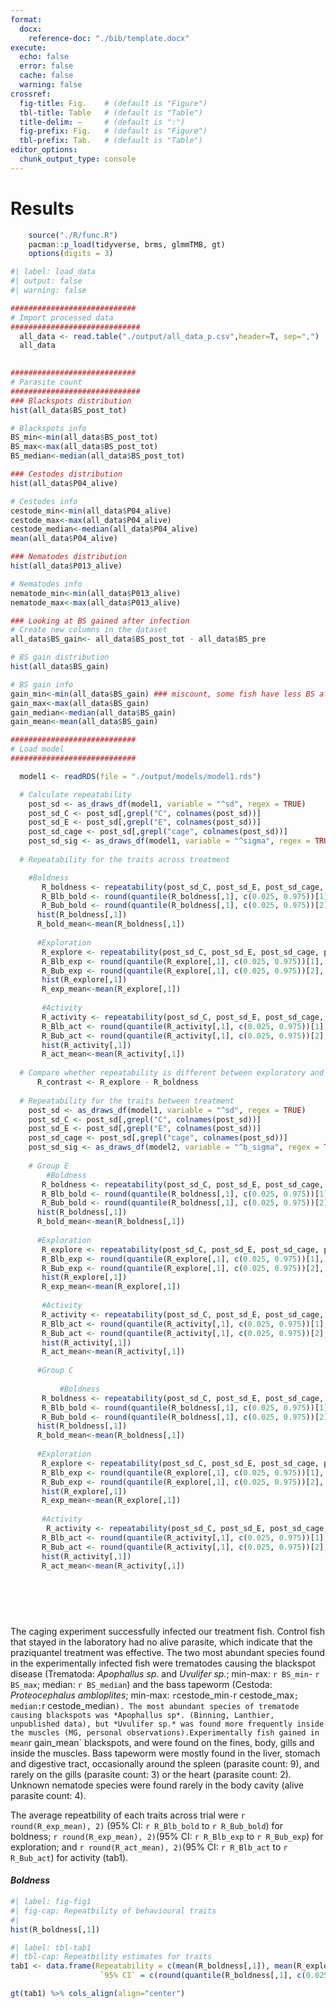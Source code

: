 ```yaml
---
format:
  docx: 
    reference-doc: "./bib/template.docx"
execute:
  echo: false
  error: false
  cache: false
  warning: false
crossref:  
  fig-title: Fig.    # (default is "Figure")
  tbl-title: Table   # (default is "Table")
  title-delim: —     # (default is ":")
  fig-prefix: Fig.   # (default is "Figure")
  tbl-prefix: Tab.   # (default is "Table")
editor_options: 
  chunk_output_type: console
---
```


# Results

```r

    source("./R/func.R")
    pacman::p_load(tidyverse, brms, glmmTMB, gt)
    options(digits = 3)
```


```r
#| label: load_data
#| output: false
#| warning: false

############################
# Import processed data
#############################
  all_data <- read.table("./output/all_data_p.csv",header=T, sep=",")
  all_data

  
############################
# Parasite count
#############################
### Blackspots distribution
hist(all_data$BS_post_tot)

# Blackspots info
BS_min<-min(all_data$BS_post_tot)
BS_max<-max(all_data$BS_post_tot)
BS_median<-median(all_data$BS_post_tot)

### Cestodes distribution
hist(all_data$P04_alive)

# Cestodes info
cestode_min<-min(all_data$P04_alive)
cestode_max<-max(all_data$P04_alive)
cestode_median<-median(all_data$P04_alive)
mean(all_data$P04_alive)

### Nematodes distribution
hist(all_data$P013_alive)

# Nematodes info
nematode_min<-min(all_data$P013_alive)
nematode_max<-max(all_data$P013_alive)

### Looking at BS gained after infection
# Create new columns in the dataset
all_data$BS_gain<- all_data$BS_post_tot - all_data$BS_pre

# BS gain distribution
hist(all_data$BS_gain)

# BS gain info
gain_min<-min(all_data$BS_gain) ### miscount, some fish have less BS after infection
gain_max<-max(all_data$BS_gain)
gain_median<-median(all_data$BS_gain)
gain_mean<-mean(all_data$BS_gain)

############################
# Load model
############################

  model1 <- readRDS(file = "./output/models/model1.rds")

  # Calculate repeatability
    post_sd <- as_draws_df(model1, variable = "^sd", regex = TRUE)
    post_sd_C <- post_sd[,grepl("C", colnames(post_sd))]
    post_sd_E <- post_sd[,grepl("E", colnames(post_sd))]
    post_sd_cage <- post_sd[,grepl("cage", colnames(post_sd))]
    post_sd_sig <- as_draws_df(model1, variable = "^sigma", regex = TRUE)
    
  # Repeatability for the traits across treatment

    #Boldness
       R_boldness <- repeatability(post_sd_C, post_sd_E, post_sd_cage, post_sd_sig, trait = "logboldness")
       R_Blb_bold <- round(quantile(R_boldness[,1], c(0.025, 0.975))[1], 2)
       R_Bub_bold <- round(quantile(R_boldness[,1], c(0.025, 0.975))[2], 2)
      hist(R_boldness[,1])
      R_bold_mean<-mean(R_boldness[,1])
      
      #Exploration
       R_explore <- repeatability(post_sd_C, post_sd_E, post_sd_cage, post_sd_sig, trait = "exploration")
       R_Blb_exp <- round(quantile(R_explore[,1], c(0.025, 0.975))[1], 2)
       R_Bub_exp <- round(quantile(R_explore[,1], c(0.025, 0.975))[2], 2)
       hist(R_explore[,1])
       R_exp_mean<-mean(R_explore[,1])
      
       #Activity
       R_activity <- repeatability(post_sd_C, post_sd_E, post_sd_cage, post_sd_sig, trait = "logactivity")
       R_Blb_act <- round(quantile(R_activity[,1], c(0.025, 0.975))[1], 2)
       R_Bub_act <- round(quantile(R_activity[,1], c(0.025, 0.975))[2], 2)
       hist(R_activity[,1])
       R_act_mean<-mean(R_activity[,1])
      
  # Compare whether repeatability is different between exploratory and boldness
      R_contrast <- R_explore - R_boldness
     
  # Repeatability for the traits between treatment
    post_sd <- as_draws_df(model1, variable = "^sd", regex = TRUE)
    post_sd_C <- post_sd[,grepl("C", colnames(post_sd))]
    post_sd_E <- post_sd[,grepl("E", colnames(post_sd))]
    post_sd_cage <- post_sd[,grepl("cage", colnames(post_sd))]
    post_sd_sig <- as_draws_df(model2, variable = "^b_sigma", regex = TRUE)
    
    # Group E
        #Boldness 
       R_boldness <- repeatability(post_sd_C, post_sd_E, post_sd_cage, post_sd_sig, trait = "logboldness")
       R_Blb_bold <- round(quantile(R_boldness[,1], c(0.025, 0.975))[1], 2)
       R_Bub_bold <- round(quantile(R_boldness[,1], c(0.025, 0.975))[2], 2)
      hist(R_boldness[,1])
      R_bold_mean<-mean(R_boldness[,1])
      
      #Exploration
       R_explore <- repeatability(post_sd_C, post_sd_E, post_sd_cage, post_sd_sig, trait = "exploration")
       R_Blb_exp <- round(quantile(R_explore[,1], c(0.025, 0.975))[1], 2)
       R_Bub_exp <- round(quantile(R_explore[,1], c(0.025, 0.975))[2], 2)
       hist(R_explore[,1])
       R_exp_mean<-mean(R_explore[,1])
      
       #Activity
       R_activity <- repeatability(post_sd_C, post_sd_E, post_sd_cage, post_sd_sig, trait = "logactivity")
       R_Blb_act <- round(quantile(R_activity[,1], c(0.025, 0.975))[1], 2)
       R_Bub_act <- round(quantile(R_activity[,1], c(0.025, 0.975))[2], 2)
       hist(R_activity[,1])
       R_act_mean<-mean(R_activity[,1])
       
      #Group C
       
           #Boldness
       R_boldness <- repeatability(post_sd_C, post_sd_E, post_sd_cage, post_sd_sig, trait = "logboldness")
       R_Blb_bold <- round(quantile(R_boldness[,1], c(0.025, 0.975))[1], 2)
       R_Bub_bold <- round(quantile(R_boldness[,1], c(0.025, 0.975))[2], 2)
      hist(R_boldness[,1])
      R_bold_mean<-mean(R_boldness[,1])
      
      #Exploration
       R_explore <- repeatability(post_sd_C, post_sd_E, post_sd_cage, post_sd_sig, trait = "exploration")
       R_Blb_exp <- round(quantile(R_explore[,1], c(0.025, 0.975))[1], 2)
       R_Bub_exp <- round(quantile(R_explore[,1], c(0.025, 0.975))[2], 2)
       hist(R_explore[,1])
       R_exp_mean<-mean(R_explore[,1])
      
       #Activity
        R_activity <- repeatability(post_sd_C, post_sd_E, post_sd_cage, post_sd_sig, trait = "logactivity")
       R_Blb_act <- round(quantile(R_activity[,1], c(0.025, 0.975))[1], 2)
       R_Bub_act <- round(quantile(R_activity[,1], c(0.025, 0.975))[2], 2)
       hist(R_activity[,1])
       R_act_mean<-mean(R_activity[,1])
       
    
    
    
    
```


 The caging experiment successfully infected our treatment fish. Control fish that stayed in the laboratory had no alive parasite, which indicate that the praziquantel treatment was effective. The two most abundant species found in the experimentally infected fish were trematodes causing the blackspot disease (Trematoda: *Apophallus sp.* and *Uvulifer sp.*; min-max: `r BS_min`- `r BS_max`; median: `r BS_median`) and the bass tapeworm (Cestoda: *Proteocephalus ambloplites*; min-max: `r `cestode_min` - `r cestode_max` ; median: `r cestode_median`). The most abundant species of trematode causing blackspots was *Apophallus sp*. (Binning, Lanthier, unpublished data), but *Uvulifer sp.* was found more frequently inside the muscles (MG, personal observations).Experimentally fish gained in mean `r gain_mean` blackspots, and were found on the fines, body, gills and inside the muscles. Bass tapeworm were mostly found in the liver, stomach and digestive tract, occasionally around the spleen (parasite count: 9), and rarely on the gills (parasite count: 3) or the heart (parasite count: 2). Unknown nematode species were found rarely in the body cavity (alive parasite count: 4).

The average repeatbility of each traits across trial were `r round(R_exp_mean), 2)` (95% CI: `r R_Blb_bold` to `r R_Bub_bold`) for boldness;  `r round(R_exp_mean), 2)`(95% CI: `r R_Blb_exp` to `r R_Bub_exp`) for exploration; and  `r round(R_act_mean), 2)`(95% CI: `r R_Blb_act` to `r R_Bub_act`) for activity (tab1). 

#### *Boldness*

```r
#| label: fig-fig1
#| fig-cap: Repeatbility of behavioural traits
#| 
hist(R_boldness[,1])
```


```r
#| label: tbl-tab1
#| tbl-cap: Repeatbility estimates for traits
tab1 <- data.frame(Repeatability = c(mean(R_boldness[,1]), mean(R_explore[,1]), mean(R_activity[,1])),
                    `95% CI` = c(round(quantile(R_boldness[,1], c(0.025, 0.975))[1], 2), round(quantile(R_explore[,1], c(0.025, 0.975))[1], 2), round(quantile(R_activity[,1], c(0.025, 0.975))[1], 2)), check.names = FALSE)

gt(tab1) %>% cols_align(align="center")
```